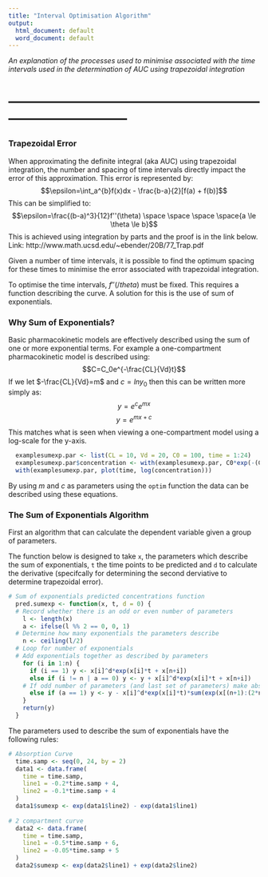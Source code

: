 ```yaml
---
title: "Interval Optimisation Algorithm"
output:
  html_document: default
  word_document: default
---
```

_An explanation of the processes used to minimise associated with the time_ 
_intervals used in the determination of AUC using trapezoidal integration_

# --------------------------------------------------------------------------------
### Trapezoidal Error
When approximating the definite integral (aka AUC) using trapezoidal 
integration, the number and spacing of time intervals directly impact the error
of this approximation. This error is represented by:
$$\epsilon=\int_a^{b}f(x)dx - \frac{b-a}{2}[f(a) + f(b)]$$
This can be simplified to:
$$\epsilon=\frac{(b-a)^3}{12}f''(\theta) \space \space \space \space{a \le \theta \le b}$$
This is achieved using integration by parts and the proof is in the link below.
Link: http://www.math.ucsd.edu/~ebender/20B/77_Trap.pdf 

Given a number of time intervals, it is possible to find the optimum spacing 
for these times to minimise the error associated with trapezoidal integration.

To optimise the time intervals, $f''(/theta)$ must be fixed. This requires a 
function describing the curve. A solution for this is the use of sum of 
exponentials.

### Why Sum of Exponentials?
Basic pharmacokinetic models are effectively described using the sum of one or
more exponential terms. For example a one-compartment pharmacokinetic model is 
described using:
$$C=C_0e^{-\frac{CL}{Vd}t}$$
If we let $-\frac{CL}{Vd}=m$ and $c=lny_0$ then this can be written more simply
as:
$$y=e^ce^{mx}$$
$$y=e^{mx+c}$$
This matches what is seen when viewing a one-compartment model using a 
log-scale for the y-axis.
``` r
  examplesumexp.par <- list(CL = 10, Vd = 20, C0 = 100, time = 1:24)
  examplesumexp.par$concentration <- with(examplesumexp.par, C0*exp(-(CL/Vd)*time))
  with(examplesumexp.par, plot(time, log(concentration)))
```

By using $m$ and $c$ as parameters using the `optim` function the data can be
described using these equations.

### The Sum of Exponentials Algorithm
First an algorithm that can calculate the dependent variable given a group of 
parameters. 

The function below is designed to take `x`, the parameters which describe the
sum of exponentials, `t` the time points to be predicted and `d` to calculate
the derivative (specifcally for determining the second derviative to determine
trapezoidal error).


``` r
# Sum of exponentials predicted concentrations function
  pred.sumexp <- function(x, t, d = 0) {
  # Record whether there is an odd or even number of parameters
    l <- length(x)
    a <- ifelse(l %% 2 == 0, 0, 1)
  # Determine how many exponentials the parameters describe
    n <- ceiling(l/2)
  # Loop for number of exponentials
  # Add exponentials together as described by parameters
    for (i in 1:n) {
      if (i == 1) y <- x[i]^d*exp(x[i]*t + x[n+i])
      else if (i != n | a == 0) y <- y + x[i]^d*exp(x[i]*t + x[n+i])
    # If odd number of parameters (and last set of parameters) make absorption curve
      else if (a == 1) y <- y - x[i]^d*exp(x[i]*t)*sum(exp(x[(n+1):(2*n-1)]))
    }
    return(y)
  }
```

The parameters used to describe the sum of exponentials have the following 
rules:

``` r
# Absorption Curve
  time.samp <- seq(0, 24, by = 2)
  data1 <- data.frame(
    time = time.samp,
    line1 = -0.2*time.samp + 4,
    line2 = -0.1*time.samp + 4
  )
  data1$sumexp <- exp(data1$line2) - exp(data1$line1)
  
# 2 compartment curve
  data2 <- data.frame(
    time = time.samp,
    line1 = -0.5*time.samp + 6,
    line2 = -0.05*time.samp + 5
  )
  data2$sumexp <- exp(data2$line1) + exp(data2$line2)
```